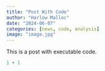 ```yaml
---
title: "Post With Code"
author: "Harlow Malloc"
date: "2024-06-07"
categories: [news, code, analysis]
image: "image.jpg"
---
```


This is a post with executable code.

```r
1 + 1
```
